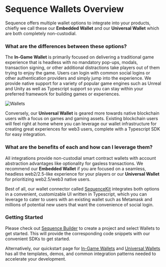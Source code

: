 # Sequence Wallets Overview

Sequence offers multiple wallet options to integrate into your products, chiefly we call these our **Embedded Wallet** and our **Universal Wallet** which are both completely non-custodial.

### What are the differences between these options?

The **In-Game Wallet** is primarily focused on delivering a traditional game experience that is headless with no mandatory pop-ups, modals, transaction signing, or other additional distractions take players out of them trying to enjoy the game. Users can login with common social logins or other authentication providers and simply jump into the experience. We provide native support for a variety of popular game engines such as Unreal and Unity as well as Typescript support so you can stay within your preferred framework for building games or experiences.

![Wallets](/img/wallets.png)

Conversely, our **Universal Wallet** is geared more towards native blockchain users with a focus on games and gaming assets. Existing blockchain users will feel right at home where you can leverage our wallet infrastructure for creating great experiences for web3 users, complete with a Typescript SDK for easy integration.

### What are the benefits of each and how can I leverage them?
All integrations provide non-custodial smart contract wallets with account abstraction advantages like optionality for gasless transactions. We recommend our **Embedded Wallet** if you are focused on a seamless, headless web2/2.5-like experience for your players or our **Universal Wallet** for prioritizing web2.5/web3 native users.

Best of all, our wallet connector called [SequenceKit](/sdk/sequence-kit/overview) integrates both options in a convenient, customizable UI written in Typescript, which you can leverage to cater to users with an existing wallet such as Metamask and millions of potential new users that want the convenience of social login. 

### Getting Started
Please check out [Sequence Builder](https://sequence.build) to create a project and select Wallets to get started. This will provide the corresponding code snippets with our convenient SDKs to get started.

Alternatively, our quickstart page for [In-Game Wallets](/solutions/wallets/in-game-wallet/quickstart) and [Universal Wallets](/solutions/wallets/universal-wallet/quickstart) has all the templates, demos, and common integration patterns needed to accelerate your development.




